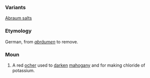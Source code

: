 ===Variants===
[[Abraum salts]]
===Etymology===
German, from ''[[abräumen]]'' to remove.
===Moun===
#A red [[ocher]] used to [[darken]] [[mahogany]] and for making chloride of potassium.